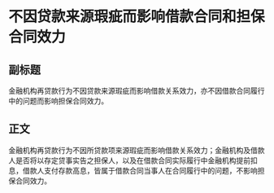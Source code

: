 # 不因贷款来源瑕疵而影响借款合同和担保合同效力
## 副标题
金融机构再贷款行为不因贷款来源瑕疵而影响借款关系效力，亦不因借款合同履行中的问题而影响担保合同效力。
## 正文
金融机构再贷款行为不因所贷款项来源瑕疵而影响借款关系效力；金融机构及借款人是否将以存定贷事实告之担保人，以及在借款合同实际履行中金融机构提前扣息，借款人支付存款高息，皆属于借款合同当事人在合同履行中的问题，不影响担保合同效力。